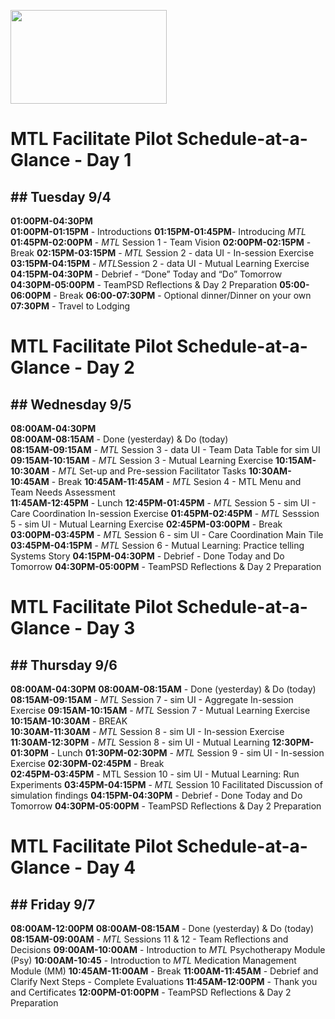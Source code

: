 <img src = "https://github.com/lzim/teampsd/blob/teampsd_style/mtl_logo/mtl_facilitate_sq_sm.png"
     height = "150" width = "250">  

# MTL Facilitate Pilot Schedule-at-a-Glance - Day 1

## Tuesday 9/4   
------------ 
**01:00PM-04:30PM**  
**01:00PM-01:15PM** - Introductions 
**01:15PM-01:45PM**- Introducing *MTL*   
**01:45PM-02:00PM** - *MTL* Session 1 - Team Vision 
**02:00PM-02:15PM** - Break
**02:15PM-03:15PM** - *MTL* Session 2 - data UI - In-session Exercise
**03:15PM-04:15PM** - *MTL*Session 2 - data UI - Mutual Learning Exercise 
**04:15PM-04:30PM** - Debrief - "Done" Today and "Do" Tomorrow   
**04:30PM-05:00PM** - TeamPSD Reflections & Day 2 Preparation 
**05:00-06:00PM** - Break 
**06:00-07:30PM** - Optional dinner/Dinner on your own  
**07:30PM** - Travel to Lodging 


# MTL Facilitate Pilot Schedule-at-a-Glance - Day 2

## Wednesday 9/5 	
--------------- 	
**08:00AM-04:30PM**  	
**08:00AM-08:15AM** - Done (yesterday) & Do (today)  
**08:15AM-09:15AM** - *MTL* Session 3 - data UI - Team Data Table for sim UI 
**09:15AM-10:15AM** - *MTL* Session 3 - Mutual Learning Exercise 
**10:15AM-10:30AM** - *MTL* Set-up and Pre-session Facilitator Tasks
**10:30AM-10:45AM** - Break
**10:45AM-11:45AM** - *MTL* Sesion 4 - MTL Menu and Team Needs Assessment  
**11:45AM-12:45PM** - Lunch
**12:45PM-01:45PM** - *MTL* Session 5 - sim UI - Care Coordination In-session Exercise
**01:45PM-02:45PM** - *MTL* Sesssion 5 - sim UI - Mutual Learning Exercise
**02:45PM-03:00PM** - Break 
**03:00PM-03:45PM** - *MTL* Session 6 - sim UI - Care Coordination Main Tile 
**03:45PM-04:15PM** - *MTL* Session 6 - Mutual Learning: Practice telling Systems Story
**04:15PM-04:30PM** - Debrief - Done Today and Do Tomorrow 
**04:30PM-05:00PM** - TeamPSD Reflections & Day 2 Preparation

# MTL Facilitate Pilot Schedule-at-a-Glance - Day 3

## Thursday 9/6 
-------------- 
**08:00AM-04:30PM** 
**08:00AM-08:15AM** - Done (yesterday) & Do (today)                                 
**08:15AM-09:15AM** - *MTL* Session 7 - sim UI - Aggregate In-session Exercise
**09:15AM-10:15AM** - *MTL* Session 7 - Mutual Learning Exercise  
**10:15AM-10:30AM** - BREAK  
**10:30AM-11:30AM** - *MTL* Session 8 - sim UI - In-session Exercise   
**11:30AM-12:30PM** - *MTL* Session 8 - sim UI - Mutual Learning 
**12:30PM-01:30PM** - Lunch 
**01:30PM-02:30PM** - *MTL* Session 9 - sim UI - In-session Exercise 
**02:30PM-02:45PM** - Break  
**02:45PM-03:45PM** - MTL Session 10 - sim UI - Mutual Learning: Run Experiments
**03:45PM-04:15PM** - *MTL* Session 10 Facilitated Discussion of simulation findings
**04:15PM-04:30PM** - Debrief - Done Today and Do Tomorrow 
**04:30PM-05:00PM** - TeamPSD Reflections & Day 2 Preparation

# MTL Facilitate Pilot Schedule-at-a-Glance - Day 4

## Friday 9/7
------------
**08:00AM-12:00PM**
**08:00AM-08:15AM** - Done (yesterday) & Do (today)
**08:15AM-09:00AM** - *MTL* Sessions 11 & 12 - Team Reflections and Decisions
**09:00AM-10:00AM** - Introduction to *MTL* Psychotherapy Module (Psy)
**10:00AM-10:45** - Introduction to *MTL* Medication Management Module (MM)
**10:45AM-11:00AM** - Break
**11:00AM-11:45AM** - Debrief and Clarify Next Steps - Complete Evaluations
**11:45AM-12:00PM** - Thank you and Certificates
**12:00PM-01:00PM** - TeamPSD Reflections & Day 2 Preparation 
